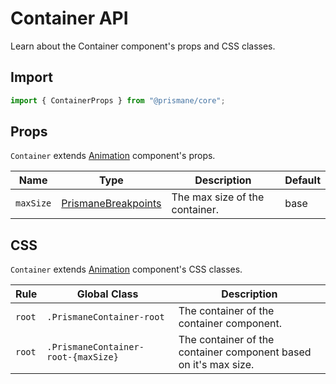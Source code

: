 # Container API

Learn about the Container component's props and CSS classes.

## Import

```js
import { ContainerProps } from "@prismane/core";
```

## Props

`Container` extends [Animation](/docs/components-api/animation-api) component's props.

| Name      | Type                                                               | Description                    | Default |
| --------- | ------------------------------------------------------------------ | ------------------------------ | ------- |
| `maxSize` | [PrismaneBreakpoints](/docs/getting-started/overview#global-types) | The max size of the container. | base    |

## CSS

`Container` extends [Animation](/docs/components-api/animation-api) component's CSS classes.

| Rule   | Global Class                        | Description                                                      |
| ------ | ----------------------------------- | ---------------------------------------------------------------- |
| `root` | `.PrismaneContainer-root`           | The container of the container component.                        |
| `root` | `.PrismaneContainer-root-{maxSize}` | The container of the container component based on it's max size. |
